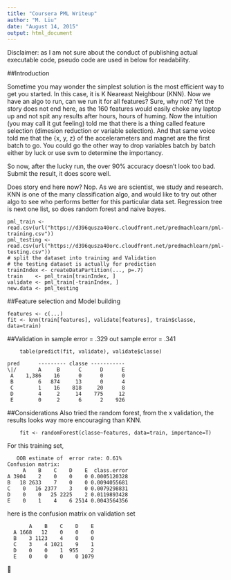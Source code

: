 ```yaml
---
title: "Coursera PML Writeup"
author: "M. Liu"
date: "August 14, 2015"
output: html_document
---
```

Disclaimer: as I am not sure about the conduct of publishing actual executable code, pseudo code are used in below for readability. 

##Introduction

Sometime you may wonder the simplest solution is the most efficient way to get you started. In this case, it is K Neareast Neighbour (KNN). Now we have an algo to run, can we run it for all features? Sure, why not? Yet the story does not end here, as the 160 features would easily choke any laptop up and not spit any results after hours, hours of huming. Now the intuition (you may call it gut feeling) told me that there is a thing called feature selection (dimesion reduction or variable selection). And that same voice told me that the {x, y, z} of the accelerameters and magnet are the first batch to go. You could go the other way to drop variables batch by batch either by luck or use svm to determine the importancy.

So now, after the lucky run, the over 90% accuracy doesn’t look too bad. Submit the result, it does score well.

Does story end here now? Nop. As we are scientist, we study and research. KNN is one of the many classification algo, and would like to try out other algo to see who performs better for this particular data set. Regression tree is next one list, so does random forest and naive bayes.

```
pml_train <- read.csv(url("https://d396qusza40orc.cloudfront.net/predmachlearn/pml-training.csv"))
pml_testing <- read.csv(url("https://d396qusza40orc.cloudfront.net/predmachlearn/pml-testing.csv"))
# split the dataset into training and Validation
# the testing dataset is actually for prediction
trainIndex <- createDataPartition(..., p=.7)
train    <- pml_train[trainIndex, ]
validate <- pml_train[-trainIndex, ]
new.data <- pml_testing
```


##Feature selection and Model building

```
features <- c(...)
fit <- knn(train[features], validate[features], train$classe, data=train)
```


##Validation
in sample error = .329
out sample error = .341

```
    table(predict(fit, validate), validate$classe)
```

    pred      --------- classe -----------
    \|/       A     B      C      D      E
     A    1,386    16      0      0      0
     B        6   874     13      0      4
     C        1    16    818     20      8
     D        4     2     14    775     12
     E        0     2      6      2    926

     
##Considerations
Also tried the random forest, from the x validation, the results looks way more encouraging than KNN.

```
    fit <- randomForest(classe~features, data=train, importance=T)
```

For this training set, 
```
   OOB estimate of  error rate: 0.61%
Confusion matrix:
     A    B    C    D    E  class.error
A 3904    2    0    0    0 0.0005120328
B   18 2633    7    0    0 0.0094055681
C    0   16 2377    3    0 0.0079298831
D    0    0   25 2225    2 0.0119893428
E    0    1    4    6 2514 0.0043564356
```
here is the confusion matrix on validation set
```
       A    B    C    D    E
  A 1668   12    0    0    0
  B    3 1123    4    0    0
  C    3    4 1021    9    1
  D    0    0    1  955    2
  E    0    0    0    0 1079
```



🖖



[1]: http://mikexl.github.io/machine-learning/coursera-pml.html
[2]: http://groupware.les.inf.puc-rio.br/har
[3]: https://class.coursera.org/predmachlearn-031/human_grading/view/courses/975200/assessments/4/submissions/36
[4]: https://github.com/MikeXL/CourseraPML
[5]: http://mikexl.github.io/CourseraPML/html "HTML Analysis file"
